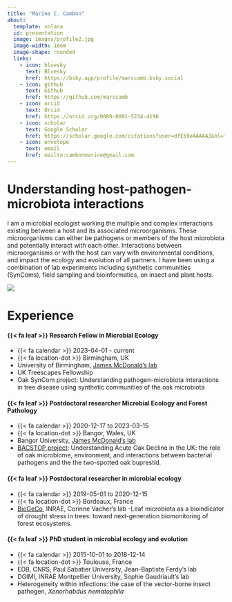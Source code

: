 ```yaml
---
title: "Marine C. Cambon"
about:
  template: solana
  id: presentation
  image: images/profile2.jpg
  image-width: 10em
  image-shape: rounded
  links:
    - icon: bluesky
      text: Bluesky
      href: https://bsky.app/profile/marccamb.bsky.social
    - icon: github
      text: Github
      href: https://github.com/marccamb
    - icon: orcid
      text: Orcid
      href: https://orcid.org/0000-0001-5234-4196  
    - icon: scholar
      text: Google Scholar
      href: https://scholar.google.com/citations?user=dfE59eAAAAAJ&hl=fr&inst=6297097477975492460
    - icon: envelope
      text: email
      href: mailto:cambonmarine@gmail.com
---
```


::: {#presentation}
# **Understanding host-pathogen-microbiota interactions**

I am a microbial ecologist working the multiple and complex interactions existing between a host and its associated microorganisms. These microorganisms can either be pathogens or members of the host microbiota and potentially interact with each other. Interactions between microorganisms or with the host can vary with environmental conditions, and impact the ecology and evolution of all partners. I have been using a combination of lab experiments including synthetic communities (SynComs), field sampling and bioinformatics, on insect and plant hosts.
:::

::: column-page
![](images/project_bg2.jpg)
:::

# Experience

<!-- For installing fontawesome extension: -->

<!-- quarto install extension quarto-ext/fontawesome -->

#### {{< fa leaf >}} **Research Fellow in Microbial Ecology**

-   {{< fa calendar >}} 2023-04-01 - current
-   {{< fa location-dot >}} Birmingham, UK
-   University of Birmingham, [James McDonald's lab](https://www.birmingham.ac.uk/schools/biosciences/staff/profile.aspx?ReferenceId=199042&Name=professor-james-mcdonald)
-   UK Treescapes Fellowship
-   Oak SynCom project: Understanding pathogen-microbiota interactions in tree disease using synthetic communities of the oak microbiota

#### {{< fa leaf >}} **Postdoctoral researcher Microbial Ecology and Forest Pathology**

-   {{< fa calendar >}} 2020-12-17 to 2023-03-15
-   {{< fa location-dot >}} Bangor, Wales, UK
-   Bangor University, [James McDonald's lab](https://www.birmingham.ac.uk/schools/biosciences/staff/profile.aspx?ReferenceId=199042&Name=professor-james-mcdonald)
-   [BACSTOP project](https://bacterialplantdiseases.uk/bac-stop/): Understanding Acute Oak Decline in the UK: the role of oak microbiome, environment, and interactions between bacterial pathogens and the the two-spotted oak buprestid.

#### {{< fa leaf >}} **Postdoctoral researcher in microbial ecology**

-   {{< fa calendar >}} 2019-05-01 to 2020-12-15
-   {{< fa location-dot >}} Bordeaux, France
-   [BioGeCo](https://www6.bordeaux-aquitaine.inrae.fr/biogeco/), INRAE, Corinne Vacher's lab -Leaf microbiota as a bioindicator of drought stress in trees: toward next-generation biomonitoring of forest ecosystems.

#### {{< fa leaf >}} **PhD student in microbial ecology and evolution**

-   {{< fa calendar >}} 2015-10-01 to 2018-12-14
-   {{< fa location-dot >}} Toulouse, France
-   EDB, CNRS, Paul Sabatier University, Jean-Baptiste Ferdy's lab
-   DGIMI, INRAE Montpellier University, Sophie Gaudriault's lab
-   Heterogeneity within infections: the case of the vector-borne insect pathogen, *Xenorhabdus nematophila*
